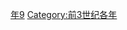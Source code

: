 {{Catnav|頁面分類|历史|歷史時代|年|前3世纪各年}}
{{Commons category|279 BC}}

[[Category:前270年代|年9]]
[[Category:前3世纪各年|Category:前3世纪各年]]